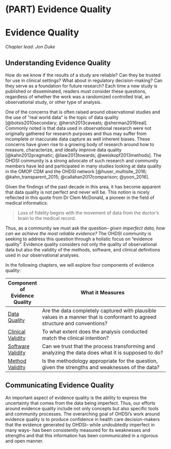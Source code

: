 # (PART) Evidence Quality {-}

# Evidence Quality {#EvidenceQuality}

*Chapter lead: Jon Duke*

## Understanding Evidence Quality

How do we know if the results of a study are reliable?  Can they be trusted for use in clinical settings?  What about in regulatory decision-making?  Can they serve as a foundation for future research? Each time a new study is published or disseminated, readers must consider these questions, regardless of whether the work was a randomized controlled trial, an observational study, or other type of analysis.

One of the concerns that is often raised around observational studies and the use of "real world data" is the topic of data quality [@botsis2010secondary; @hersh2013caveats; @sherman2016real].  Commonly noted is that data used in observational research were not originally gathered for research purposes and thus may suffer from incomplete or inaccurate data capture as well inherent biases.  These concerns have given rise to a growing body of research around how to measure, characterize, and ideally improve data quality [@kahn2012pragmatic; @liaw2013towards; @weiskopf2013methods].  The OHDSI community is a strong advocate of such research and community members have led and participated in many studies looking at data quality in the OMOP CDM and the OHDSI network [@huser_multisite_2016; @kahn_transparent_2015; @callahan2017comparison; @yoon_2016].

Given the findings of the past decade in this area, it has become apparent that data quality is not perfect and never will be.  This notion is nicely reflected in this quote from Dr Clem McDonald, a pioneer in the field of medical informatics:


> Loss of fidelity begins with the movement of data from the doctor’s brain to the medical record.


 Thus, as a community we must ask the question-- *given imperfect data, how can we achieve the most reliable evidence?*  The OHDSI community is seeking to address this question through a holistic focus on "evidence quality".  Evidence quality considers not only the quality of  observational data but also the validity of the methods, software, and clinical definitions used in our observational analyses.  

In the following chapters, we will explore four components of evidence quality:   

| Component of Evidence Quality | What it Measures                                                                                                                   |
|-------------------------------|----------------------------------------------------------------------------------------------------------------------------|
| [Data Quality](DataQuality.html)                 | Are the data completely captured with plausible values in a manner that is conformant to agreed structure and conventions? |
| [Clinical Validity](ClinicalValidity.html)             | To what extent does the analysis conducted match the clinical intention?                                                   |
| [Software Validity](SoftwareValidity.html)             | Can we trust that the process transforming and analyzing the data does what it is supposed to do?                               |
| [Method Validity](MethodValidity.html)              | Is the methodology appropriate for the question, given the strengths and weaknesses of the data?                           |

## Communicating Evidence Quality

An important aspect of evidence quality is the ability to express the uncertainty that comes from the data being imperfect.  Thus, our efforts around evidence quality include not only concepts but also specific tools and community processes.  The overarching goal of OHDSI's work around evidence quality is to produce confidence in health care decision-makers that the evidence generated by OHDSI-- while undoubtedly imperfect in many ways-- has been consistently measured for its weaknesses and strengths and that this information has been communicated in a rigorous and open manner.

